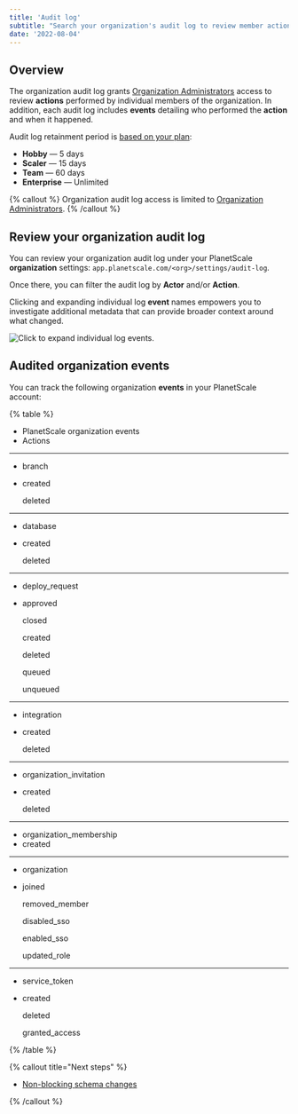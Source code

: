 ```yaml
---
title: 'Audit log'
subtitle: "Search your organization's audit log to review member actions and events."
date: '2022-08-04'
---
```


## Overview

The organization audit log grants [Organization Administrators](/docs/concepts/access-control#organization-administrator) access to review **actions** performed by individual members of the organization. In addition, each audit log includes **events** detailing who performed the **action** and when it happened.

Audit log retainment period is [based on your plan](/docs/concepts/billing#planetscale-plans):

- **Hobby** &mdash; 5 days
- **Scaler** &mdash; 15 days
- **Team** &mdash; 60 days
- **Enterprise** &mdash; Unlimited

{% callout %}
Organization audit log access is limited to [Organization Administrators](/docs/concepts/access-control#organization-administrator).
{% /callout %}

## Review your organization audit log

You can review your organization audit log under your PlanetScale **organization** settings: `app.planetscale.com/<org>/settings/audit-log`.

Once there, you can filter the audit log by **Actor** and/or **Action**.

Clicking and expanding individual log **event** names empowers you to investigate additional metadata that can provide broader context around what changed.

![Click to expand individual log events.](/docs/concepts/audit-log/event.png)

## Audited organization events

You can track the following organization **events** in your PlanetScale account:

{% table %}

- PlanetScale organization events
- Actions

---

- branch
- created

  deleted

---

- database
- created

  deleted

---

- deploy_request
- approved

  closed

  created

  deleted

  queued

  unqueued

---

- integration
- created

  deleted

---

- organization_invitation
- created

  deleted

---

- organization_membership
- created

---

- organization
- joined

  removed_member

  disabled_sso

  enabled_sso

  updated_role

---

- service_token
- created

  deleted

  granted_access

{% /table %}

{% callout title="Next steps" %}

- [Non-blocking schema changes](/docs/concepts/nonblocking-schema-changes)

{% /callout %}
